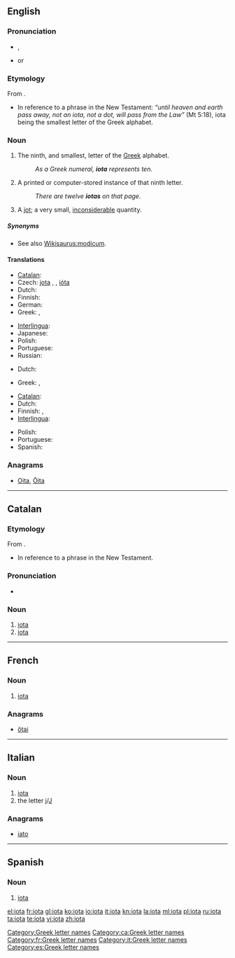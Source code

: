 {{was wotd|2008|June|8}}
{{also|Iota|IOTA}}
==English==
{{letter_disp2|theta|[[Image:Greek_uc_iota.png|20px]][[Image:Greek_lc_iota.png|18px]]|kappa|γιώτα|Ι|ι|grc=ἰῶτα}}

===Pronunciation===
* {{a|UK}} {{IPA|/aɪˈəʊtə/}}, {{SAMPA|/aI"@U.t@/}}
*: {{rhymes|əʊtə}}
* {{a|US}} {{IPA|/aɪˈoʊtə/}} or {{IPA|/ajˈowɾə/}}
*: {{audio|en-us-iota.ogg|Audio (US)}}

===Etymology===
From {{etyl|grc|en}} {{term|ἰῶτα|tr=iōta|lang=grc|sc=polytonic}}.
* {{sense|jot}} In reference to a phrase in the New Testament: ''“until heaven and earth pass away, not an iota, not a dot, will pass from the Law”'' (Mt 5:18), iota being the smallest letter of the Greek alphabet.

===Noun===
{{en-noun|s|-}}

# {{uncountable}} The ninth, and smallest, letter of the [[Greek]] alphabet.
#: ''As a Greek numeral, '''iota''' represents ten.''
# {{countable}} A printed or computer-stored instance of that ninth letter.
#: ''There are twelve '''iotas''' on that page.''
# {{countable}} A [[jot]]; a very small, [[inconsiderable]] quantity.

=====Synonyms=====
* {{sense|jot}} See also [[Wikisaurus:modicum]].

====Translations====
{{trans-top|Greek letter}}
* [[Catalan]]: {{t-|ca|iota|f}}
* Czech: [[jota]] {{f}}, {{t-|cs|iota|f}}, [[ióta]] {{f}}
* Dutch: {{t-|nl|jota|c}}
* Finnish: {{t-|fi|iota}}
* German: {{t-|de|Jota|n}}
* Greek: {{t+|el|γιώτα|n|tr=gióta}}, {{t+|el|ιώτα|n|tr=ióta}}
{{trans-mid}}
* [[Interlingua]]: {{t-|ia|iota|xs=Interlingua}}
* Japanese: {{t|ja|イオタ|tr=iota|sc=Jpan}}
* Polish: {{t+|pl|jota|f}}
* Portuguese: {{t-|pt|iota|m}}
* Russian: {{t+|ru|йота|f|tr=jóta}}
{{trans-bottom}}

{{trans-top|instance of the letter}}
* Dutch: {{t-|nl|jota|c}}
{{trans-mid}}
* Greek: {{t+|el|γιώτα|n|tr=gióta}}, {{t+|el|ιώτα|n|tr=ióta}}
{{trans-bottom}}

{{trans-top|small amount}}
* [[Catalan]]: {{t-|ca|iota|f}}
* Dutch: {{t-|nl|jota|c}}
* Finnish: {{t-|fi|hitunen}}, {{t-|fi|hiven}}
* [[Interlingua]]: {{t-|ia|iota|xs=Interlingua}}
{{trans-mid}}
* Polish: {{t+|pl|jota|f}}
* Portuguese: {{t+|pt|pingo|m}}
* Spanish: {{t+|es|poco}}
{{trans-bottom}}

===Anagrams===
* [[Oita#English|Oita]], [[Ōita#English|Ōita]]

[[Category:Greek letter names]]

----

==Catalan==
{{wikipedia|lang=ca}}

===Etymology===
From {{etyl|grc|ca}} {{term|ἰῶτα|tr=iōta|lang=grc|sc=polytonic}}.
* {{sense|jot}} In reference to a phrase in the New Testament.

===Pronunciation===
{{rfp|lang=ca}}
* {{hyphenation|io|ta}}

===Noun===
{{ca-noun|f|iotes}}

# [[#English|iota]] {{gloss|Greek letter}}
# [[#English|iota]] {{gloss|small amount}}

[[Category:ca:Greek letter names]]

----

==French==
{{wikipedia|lang=fr|Iota (lettre de l'alphabet grec)|Iota}}

===Noun===
{{fr-noun-inv|m}}

# [[#English|iota]] {{gloss|Greek letter}}

===Anagrams===
* {{alphagram|aiot}} [[ôtai#French|ôtai]]

[[Category:fr:Greek letter names]]

----

==Italian==
{{wikipedia|lang=it|Iota (lettera)|Iota}}

{{rfp|lang=it}}

{{rfe|lang=it}}

===Noun===
{{infl|it|noun}} {{m|f|inv}}

# [[#English|iota]] {{gloss|Greek letter}}
# the letter [[j]]/[[J]]

===Anagrams===
* {{alphagram|aiot}} [[iato#Italian|iato]]

[[Category:it:Greek letter names]]

----

==Spanish==
{{wikipedia|lang=es|Ι|Iota}}

{{rfp|lang=es}}

{{rfe|lang=es}}

===Noun===
{{es-noun-f}}

# [[#English|iota]] {{gloss|Greek letter}}

[[Category:es:Greek letter names]]

[[el:iota]]
[[fr:iota]]
[[gl:iota]]
[[ko:iota]]
[[io:iota]]
[[it:iota]]
[[kn:iota]]
[[la:iota]]
[[ml:iota]]
[[pl:iota]]
[[ru:iota]]
[[ta:iota]]
[[te:iota]]
[[vi:iota]]
[[zh:iota]]